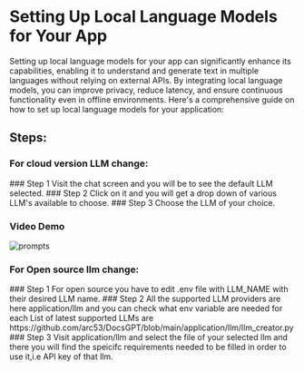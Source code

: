 

# Setting Up Local Language Models for Your App

Setting up local language models for your app can significantly enhance its capabilities, enabling it to understand and generate text in multiple languages without relying on external APIs. By integrating local language models, you can improve privacy, reduce latency, and ensure continuous functionality even in offline environments. Here's a comprehensive guide on how to set up local language models for your application:

## Steps:
### For cloud version LLM change:
<Steps >
### Step 1
Visit the chat screen and you will be to see the default LLM selected.
### Step 2
Click on it and you will get a drop down of various LLM's available to choose.
### Step 3
Choose the LLM of your choice.

</Steps>




### Video Demo
<Image src="/llms.gif" alt="prompts" width={800} height={500} />

### For Open source llm change:
<Steps >
### Step 1
For open source you  have to edit .env file with LLM_NAME with their desired LLM name.
### Step 2
All the supported LLM providers are here application/llm and you  can check what env variable are needed for each
List of latest supported LLMs are https://github.com/arc53/DocsGPT/blob/main/application/llm/llm_creator.py
### Step 3
Visit application/llm and select the file of your selected llm and there you will find the speicifc requirements needed to be filled in order to use it,i.e API key of that llm.
</Steps>




